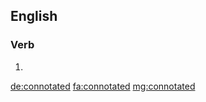==English==

===Verb===
{{head|en|verb form}}

# {{en-past of|connotate}}

[[de:connotated]]
[[fa:connotated]]
[[mg:connotated]]